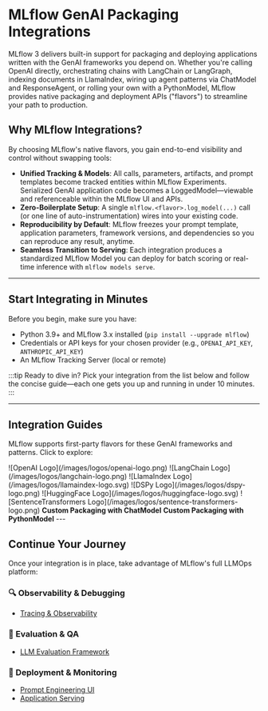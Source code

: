 
# MLflow GenAI Packaging Integrations

MLflow 3 delivers built-in support for packaging and deploying applications written with the GenAI frameworks you depend on. Whether you're calling OpenAI directly, orchestrating chains with LangChain or LangGraph, indexing documents in LlamaIndex, wiring up agent patterns via ChatModel and ResponseAgent, or rolling your own with a PythonModel, MLflow provides native packaging and deployment APIs ("flavors") to streamline your path to production.

## Why MLflow Integrations?

By choosing MLflow's native flavors, you gain end-to-end visibility and control without swapping tools:

- **Unified Tracking & Models**: All calls, parameters, artifacts, and prompt templates become tracked entities within MLflow Experiments. Serialized GenAI application code becomes a LoggedModel—viewable and referenceable within the MLflow UI and APIs.
- **Zero-Boilerplate Setup**: A single `mlflow.<flavor>.log_model(...)` call (or one line of auto-instrumentation) wires into your existing code.
- **Reproducibility by Default**: MLflow freezes your prompt template, application parameters, framework versions, and dependencies so you can reproduce any result, anytime.
- **Seamless Transition to Serving**: Each integration produces a standardized MLflow Model you can deploy for batch scoring or real-time inference with `mlflow models serve`.

---

## Start Integrating in Minutes

Before you begin, make sure you have:

- Python 3.9+ and MLflow 3.x installed (`pip install --upgrade mlflow`)
- Credentials or API keys for your chosen provider (e.g., `OPENAI_API_KEY`, `ANTHROPIC_API_KEY`)
- An MLflow Tracking Server (local or remote)

:::tip Ready to dive in?
Pick your integration from the list below and follow the concise guide—each one gets you up and running in under 10 minutes.
:::

---

## Integration Guides

MLflow supports first-party flavors for these GenAI frameworks and patterns. Click to explore:

<CardGroup isSmall>
  <SmallLogoCard link="/genai/flavors/openai">
    <span>![OpenAI Logo](/images/logos/openai-logo.png)</span>
  </SmallLogoCard>
  <SmallLogoCard link="/genai/flavors/langchain">
    <span>![LangChain Logo](/images/logos/langchain-logo.png)</span>
  </SmallLogoCard>
  <SmallLogoCard link="/genai/flavors/llama-index">
    <span>![LlamaIndex Logo](/images/logos/llamaindex-logo.svg)</span>
  </SmallLogoCard>
  <SmallLogoCard link="/genai/flavors/dspy">
    <span>![DSPy Logo](/images/logos/dspy-logo.png)</span>
  </SmallLogoCard>
  <SmallLogoCard link="/ml/deep-learning/transformers">
    <span>![HuggingFace Logo](/images/logos/huggingface-logo.svg)</span>
  </SmallLogoCard>
  <SmallLogoCard link="/ml/deep-learning/sentence-transformers">
    <span>![SentenceTransformers Logo](/images/logos/sentence-transformers-logo.png)</span>
  </SmallLogoCard>
  <SmallLogoCard link="/genai/flavors/chat-model-intro">
    <b>Custom Packaging with ChatModel</b>
  </SmallLogoCard>
  <SmallLogoCard link="/genai/flavors/custom-pyfunc-for-llms">
    <b>Custom Packaging with PythonModel</b>
  </SmallLogoCard>
</CardGroup>
---

## Continue Your Journey

Once your integration is in place, take advantage of MLflow's full LLMOps platform:

### 🔍 Observability & Debugging

- [Tracing & Observability](/genai/tracing)

### 🧪 Evaluation & QA

- [LLM Evaluation Framework](https://docs.databricks.com/aws/en/mlflow3/genai/getting-started/eval.html)

### 🚀 Deployment & Monitoring

- [Prompt Engineering UI](/genai/prompt-registry/prompt-engineering)
- [Application Serving](/genai/serving)
